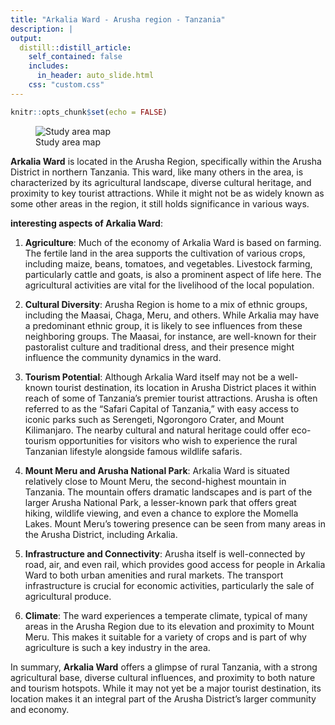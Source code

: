 ```yaml
---
title: "Arkalia Ward - Arusha region - Tanzania"
description: |
output: 
  distill::distill_article:
    self_contained: false
    includes:
      in_header: auto_slide.html
    css: "custom.css"
---
```


```r
knitr::opts_chunk$set(echo = FALSE)
```

![Study area map](Arkaria location map.jpg)

**Arkalia Ward** is located in the Arusha Region, specifically within the Arusha District in northern Tanzania. This ward, like many others in the area, is characterized by its agricultural landscape, diverse cultural heritage, and proximity to key tourist attractions. While it might not be as widely known as some other areas in the region, it still holds significance in various ways.

**interesting aspects of Arkalia Ward**:

1.  **Agriculture**: Much of the economy of Arkalia Ward is based on farming. The fertile land in the area supports the cultivation of various crops, including maize, beans, tomatoes, and vegetables. Livestock farming, particularly cattle and goats, is also a prominent aspect of life here. The agricultural activities are vital for the livelihood of the local population.

2.  **Cultural Diversity**: Arusha Region is home to a mix of ethnic groups, including the Maasai, Chaga, Meru, and others. While Arkalia may have a predominant ethnic group, it is likely to see influences from these neighboring groups. The Maasai, for instance, are well-known for their pastoralist culture and traditional dress, and their presence might influence the community dynamics in the ward.

3.  **Tourism Potential**: Although Arkalia Ward itself may not be a well-known tourist destination, its location in Arusha District places it within reach of some of Tanzania’s premier tourist attractions. Arusha is often referred to as the "Safari Capital of Tanzania," with easy access to iconic parks such as Serengeti, Ngorongoro Crater, and Mount Kilimanjaro. The nearby cultural and natural heritage could offer eco-tourism opportunities for visitors who wish to experience the rural Tanzanian lifestyle alongside famous wildlife safaris.

4.  **Mount Meru and Arusha National Park**: Arkalia Ward is situated relatively close to Mount Meru, the second-highest mountain in Tanzania. The mountain offers dramatic landscapes and is part of the larger Arusha National Park, a lesser-known park that offers great hiking, wildlife viewing, and even a chance to explore the Momella Lakes. Mount Meru’s towering presence can be seen from many areas in the Arusha District, including Arkalia.

5.  **Infrastructure and Connectivity**: Arusha itself is well-connected by road, air, and even rail, which provides good access for people in Arkalia Ward to both urban amenities and rural markets. The transport infrastructure is crucial for economic activities, particularly the sale of agricultural produce.

6.  **Climate**: The ward experiences a temperate climate, typical of many areas in the Arusha Region due to its elevation and proximity to Mount Meru. This makes it suitable for a variety of crops and is part of why agriculture is such a key industry in the area.

In summary, **Arkalia Ward** offers a glimpse of rural Tanzania, with a strong agricultural base, diverse cultural influences, and proximity to both nature and tourism hotspots. While it may not yet be a major tourist destination, its location makes it an integral part of the Arusha District’s larger community and economy.

